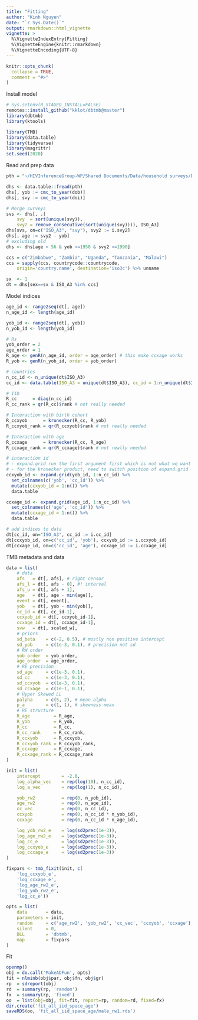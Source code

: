 ```yaml
---
title: "Fitting"
author: "Kinh Nguyen"
date: "`r Sys.Date()`"
output: rmarkdown::html_vignette
vignette: >
  %\VignetteIndexEntry{Fitting}
  %\VignetteEngine{knitr::rmarkdown}
  %\VignetteEncoding{UTF-8}
---
```


```r
knitr::opts_chunk(
  collapse = TRUE,
  comment = "#>"
)
```

Install model

```r
# Sys.setenv(R_STAGED_INSTALL=FALSE)
remotes::install_github("kklot/dbtmb@master")
library(dbtmb)
library(ktools)

library(TMB)
library(data.table)
library(tidyverse)
library(magrittr)
set.seed(2020)
```

Read and prep data

```r
pth = "~/HIVInferenceGroup-WP/Shared Documents/Data/household surveys/DHS/AFRICA_lite.csv.bz2"

dhs <- data.table::fread(pth)
dhs[, yob := cmc_to_year(dob)]
dhs[, svy := cmc_to_year(doi)]

# Merge surveys
svs <- dhs[, .(
    svy  = sort(unique(svy)), 
    svy2 = remove_consecutive(sort(unique(svy)))), ISO_A3]
dhs[svs, on=c("ISO_A3", "svy"), svy2 := i.svy2]
dhs[, age := svy2 - yob]
# excluding old
dhs <- dhs[age < 56 & yob >=1950 & svy2 >=1990]

ccs = c("Zimbabwe", "Zambia", "Uganda", "Tanzania", "Malawi")
ccs = sapply(ccs, countrycode::countrycode, 
    origin='country.name', destination='iso3c') %>% unname

sx  <- 1
dt = dhs[sex==sx & ISO_A3 %in% ccs]
```

Model indices

```r
age_id <- range2seq(dt[, age])
n_age_id <- length(age_id)

yob_id <- range2seq(dt[, yob])
n_yob_id <- length(yob_id)

# Rs
yob_order = 2
age_order = 1
R_age <- genR(n_age_id, order = age_order) # this make ccxage works
R_yob <- genR(n_yob_id, order = yob_order)

# countries
n_cc_id <- n_unique(dt$ISO_A3)
cc_id <- data.table(ISO_A3 = unique(dt$ISO_A3), cc_id = 1:n_unique(dt$ISO_A3))

# IID
R_cc      = diag(n_cc_id)
R_cc_rank = qr(R_cc)$rank # not really needed

# Interaction with birth cohort
R_ccxyob      = kronecker(R_cc, R_yob)
R_ccxyob_rank = qr(R_ccxyob)$rank # not really needed

# Interaction with age
R_ccxage      = kronecker(R_cc, R_age)
R_ccxage_rank = qr(R_ccxage)$rank # not really needed

# interaction id
# - expand.grid run the first argument first which is not what we want
# - for the kronecker product, need to switch position of expand.grid
ccxyob_id <- expand.grid(yob_id, 1:n_cc_id) %>% 
  set_colnames(c('yob', 'cc_id')) %>% 
  mutate(ccxyob_id = 1:n()) %>%
  data.table

ccxage_id <- expand.grid(age_id, 1:n_cc_id) %>% 
  set_colnames(c('age', 'cc_id')) %>% 
  mutate(ccxage_id = 1:n()) %>%
  data.table

# add indices to data
dt[cc_id, on="ISO_A3", cc_id := i.cc_id]
dt[ccxyob_id, on=c('cc_id', 'yob'), ccxyob_id := i.ccxyob_id]
dt[ccxage_id, on=c('cc_id', 'age'), ccxage_id := i.ccxage_id]
```

TMB metadata and data

```r
data = list(
    # data
    afs   = dt[, afs], # right censor 
    afs_l = dt[, afs - 0], #! interval
    afs_u = dt[, afs + 1], 
    age   = dt[, age - min(age)],
    event = dt[, event],
    yob   = dt[, yob - min(yob)], 
    cc_id = dt[, cc_id-1],
    ccxyob_id = dt[, ccxyob_id-1],
    ccxage_id = dt[, ccxage_id-1],
    svw   = dt[, scaled_w],
    # priors
    sd_beta    = c(-2, 0.5), # mostly non positive intercept
    sd_yob     = c(1e-3, 0.1), # precision not sd
    # RW order
    yob_order  = yob_order,
    age_order  = age_order,
    # RE precision
    sd_age     = c(1e-3, 0.1),
    sd_cc      = c(1e-3, 0.1),
    sd_ccxyob  = c(1e-3, 0.1),
    sd_ccxage  = c(1e-1, 0.1),
    # Hyper Skewed LL
    palpha     = c(5, 2), # mean alpha
    p_a        = c(1, 1), # skewness mean
    # RE structure
    R_age         = R_age,
    R_yob         = R_yob,
    R_cc          = R_cc,
    R_cc_rank     = R_cc_rank,
    R_ccxyob      = R_ccxyob,
    R_ccxyob_rank = R_ccxyob_rank,
    R_ccxage      = R_ccxage,
    R_ccxage_rank = R_ccxage_rank
)

init = list(
    intercept        = -2.0,
    log_alpha_vec    = rep(log(10), n_cc_id),
    log_a_vec        = rep(log(1), n_cc_id),

    yob_rw2          = rep(0, n_yob_id),
    age_rw2          = rep(0, n_age_id),
    cc_vec           = rep(0, n_cc_id),
    ccxyob           = rep(0, n_cc_id * n_yob_id),
    ccxage           = rep(0, n_cc_id * n_age_id),

    log_yob_rw2_e    = log(sd2prec(1e-3)),
    log_age_rw2_e    = log(sd2prec(1e-3)),
    log_cc_e         = log(sd2prec(1e-3)),
    log_ccxyob_e     = log(sd2prec(1e-3)),
    log_ccxage_e     = log(sd2prec(1e-3))
)

fixpars <- tmb_fixit(init, c(
    'log_ccxyob_e', 
    'log_ccxage_e', 
    'log_age_rw2_e', 
    'log_yob_rw2_e', 
    'log_cc_e'))

opts = list(
    data       = data,
    parameters = init,
    random     = c('age_rw2', 'yob_rw2', 'cc_vec', 'ccxyob', 'ccxage'),
    silent     = 0,
    DLL        = 'dbtmb', 
    map        = fixpars
)
```

Fit

```r
openmp()
obj = do.call('MakeADFun', opts)
fit = nlminb(obj$par, obj$fn, obj$gr)
rp  = sdreport(obj)
rd  = summary(rp, 'random')
fx  = summary(rp, 'fixed')
oo  = list(obj=obj, fit=fit, report=rp, random=rd, fixed=fx)
dir.create('fit_all_iid_space_age')
saveRDS(oo, 'fit_all_iid_space_age/male_rw1.rds')
```